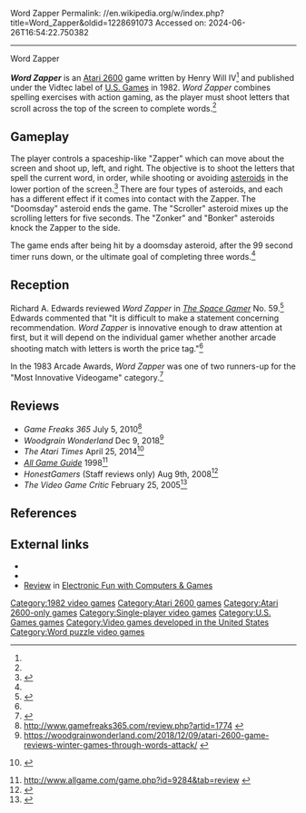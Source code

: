 Word Zapper
Permalink: //en.wikipedia.org/w/index.php?title=Word_Zapper&oldid=1228691073
Accessed on: 2024-06-26T16:54:22.750382



------
Word Zapper
{{Short description|1982 Atari 2600 game}}
{{Infobox video game
| title = Word Zapper
| image = Word Zapper (Cover).jpg
| alt = 
| caption = 
| developer = James Wickstead Design Associates<ref name="marshall">{{cite web |last1=Stilphen |first1=Scott |title=Interview with Todd Marshall |url=http://www.ataricompendium.com/archives/interviews/todd_marshall/interview_todd_marshall.html |website=Atari Compendium |year=2014}}</ref>
| publisher = [[U.S. Games]]
| designer = Henry Will IV<ref name="giantlist">{{cite web|title=The Giant List of Classic Game Programmers|url=https://dadgum.com/giantlist/ |last1=Hague |first1=James}}</ref>
| released = 1982
| genre = 
| modes = [[Single-player video game|Single-player]]
| platforms = [[Atari 2600]]
}}

'''''Word Zapper''''' is an [[Atari 2600]] game written by Henry Will IV<ref name=giantlist/> and published under the Vidtec label of [[U.S. Games]] in 1982. ''Word Zapper'' combines spelling exercises with action gaming, as the player must shoot letters that scroll across the top of the screen to complete words.<ref name="SG"/>

==Gameplay==
The player controls a spaceship-like "Zapper" which can move about the screen and shoot up, left, and right. The objective is to shoot the letters that spell the current word, in order, while shooting or avoiding [[asteroid]]s in the lower portion of the screen.<ref name="manual">{{cite web |title=Word Zapper Manual |url=https://archive.org/details/Word_Zapper_1982_US_Games |website=archive.org |year=1982 |publisher=U.S. Games}}</ref> There are four types of asteroids, and each has a different effect if it comes into contact with the Zapper. The "Doomsday" asteroid ends the game. The "Scroller" asteroid mixes up the scrolling letters for five seconds. The "Zonker" and "Bonker" asteroids knock the Zapper to the side.

The game ends after being hit by a doomsday asteroid, after the 99 second timer runs down, or the ultimate goal of completing three words.<ref name=manual/>

==Reception==
Richard A. Edwards reviewed ''Word Zapper'' in ''[[The Space Gamer]]'' No. 59.<ref name="SG">{{cite journal|last=Edwards |first=Richard A. |date=January 1983 |title=Capsule Reviews|journal=[[The Space Gamer]]|publisher=[[Steve Jackson Games]]|issue=59|pages=46, 48}}</ref> Edwards commented that "It is difficult to make a statement concerning recommendation. ''Word Zapper'' is innovative enough to draw attention at first, but it will depend on the individual gamer whether another arcade shooting match with letters is worth the price tag."<ref name="SG"/>

In the 1983 Arcade Awards, ''Word Zapper'' was one of two runners-up for the "Most Innovative Videogame" category.<ref>{{cite journal |title=1983 Arcade Awards |journal=Electronic Games |date=January 1983 |volume=1 |issue=11 |pages=23–24 |url=https://archive.org/details/Electronic_Games_Volume_01_Number_11_1983-01_Reese_Communications_US/page/n21 |last1=Katz |first1=Arnie |last2=Kunkel |first2=Bill}}</ref>

==Reviews==
*''Game Freaks 365'' July 5, 2010<ref>http://www.gamefreaks365.com/review.php?artid=1774 {{dead link|date=March 2023}}</ref>
*''Woodgrain Wonderland'' Dec 9, 2018<ref>https://woodgrainwonderland.com/2018/12/09/atari-2600-game-reviews-winter-games-through-words-attack/ {{dead link|date=March 2023}}</ref>
*''The Atari Times'' April 25, 2014<ref>{{cite web | url=http://www.ataritimes.com/index.php?ArticleIDX=618 | title=Word Zapper - the Atari Times }} {{dead link|date=March 2023}}</ref>
*''[[All Game Guide]]'' 1998<ref>http://www.allgame.com/game.php?id=9284&tab=review  {{dead link|date=March 2023}}</ref>
*''HonestGamers'' (Staff reviews only) Aug 9th, 2008<ref>{{cite web | url=http://www.honestgamers.com/systems/content.php?review_id=7319&platform=Atari+2600&abr=Atari+2600&gametitle=Word+Zapper | title=HonestGamers - Word Zapper (Atari 2600) }}</ref>
*''The Video Game Critic'' February 25, 2005<ref>{{cite web | url=http://videogamecritic.com/2600uz.htm?e=55420#rev486 | title=Atari 2600 Reviews U-Z by the Video Game Critic}}</ref>

==References==
{{reflist}}

==External links==
*{{atarimania|id=7546}}
*{{internet archive game|atari_2600_word_zapper_word_grabber_1982_u.s._games_corporation_henry_will_iv_-_v}}
*[https://archive.org/details/Electronic_Fun_with_Computer_Games_Vol_01_No_02_1982-12_Fun_Games_Publishing_US/page/n61/mode/2up Review] in [[Electronic Fun with Computers & Games]]

[[Category:1982 video games]]
[[Category:Atari 2600 games]]
[[Category:Atari 2600-only games]]
[[Category:Single-player video games]]
[[Category:U.S. Games games]]
[[Category:Video games developed in the United States]]
[[Category:Word puzzle video games]]